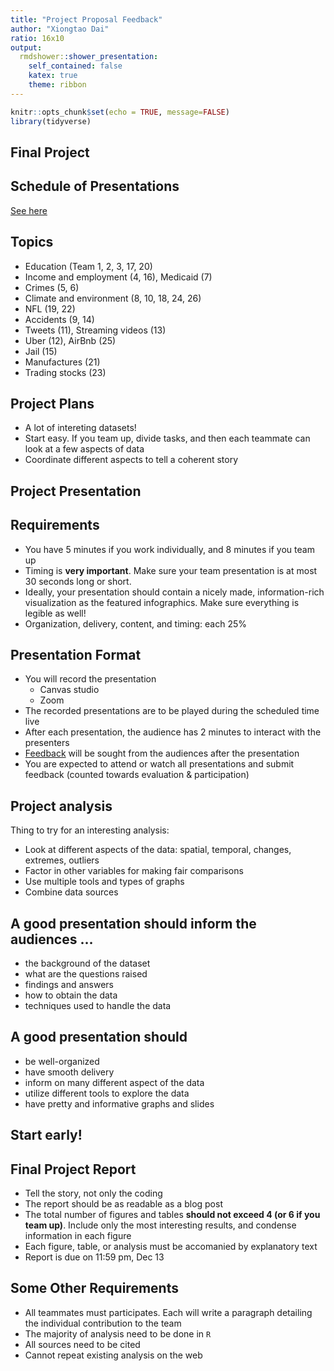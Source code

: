 ```yaml
---
title: "Project Proposal Feedback"
author: "Xiongtao Dai"
ratio: 16x10
output:
  rmdshower::shower_presentation:
    self_contained: false
    katex: true
    theme: ribbon
---
```


```r
knitr::opts_chunk$set(echo = TRUE, message=FALSE)
library(tidyverse)
```

## Final Project {.shout}

## Schedule of Presentations

[See here](https://canvas.iastate.edu/courses/85495/pages/final-project-requirements)

## Topics

- Education (Team 1, 2, 3, 17, 20)
- Income and employment (4, 16), Medicaid (7)
- Crimes (5, 6)
- Climate and environment (8, 10, 18, 24, 26)
- NFL (19, 22)
- Accidents (9, 14)
- Tweets (11), Streaming videos (13)
- Uber (12), AirBnb (25)
- Jail (15)
- Manufactures (21)
- Trading stocks (23)

## Project Plans

- A lot of intereting datasets!
- Start easy. If you team up, divide tasks, and then each teammate can look at a few aspects of data
- Coordinate different aspects to tell a coherent story
<!-- - Introduce the background to the audiences -->


## Project Presentation {.shout}


## Requirements
- You have 5 minutes if you work individually, and 8 minutes if you team up
- Timing is **very important**. Make sure your team presentation is at most 30 seconds long or short.
- Ideally, your presentation should contain a nicely made, information-rich visualization as the featured infographics. Make sure everything is legible as well!
- Organization, delivery, content, and timing: each 25%

## Presentation Format
- You will record the presentation 
  - Canvas studio
  - Zoom
- The recorded presentations are to be played during the scheduled time live
- After each presentation, the audience has 2 minutes to interact with the presenters
- [Feedback](https://forms.gle/YqMF8fTzgA3AGwar5) will be sought from the audiences after the presentation 
- You are expected to attend or watch all presentations and submit feedback (counted towards evaluation & participation)

## Project analysis

Thing to try for an interesting analysis:

- Look at different aspects of the data: spatial, temporal, changes, extremes, outliers
- Factor in other variables for making fair comparisons
- Use multiple tools and types of graphs
- Combine data sources

## A good presentation should inform the audiences ...

- the background of the dataset
- what are the questions raised
- findings and answers
- how to obtain the data
- techniques used to handle the data

## A good presentation should

- be well-organized
- have smooth delivery
- inform on many different aspect of the data
- utilize different tools to explore the data
- have pretty and informative graphs and slides


## Start early!  {.shout}

## Final Project Report

- Tell the story, not only the coding
- The report should be as readable as a blog post
- The total number of figures and tables **should not exceed 4 (or 6 if you team up)**. Include only the most interesting results, and condense information in each figure
- Each figure, table, or analysis must be accomanied by explanatory text
- Report is due on 11:59 pm, Dec 13


## Some Other Requirements

- All teammates must participates. Each will write a paragraph detailing the individual contribution to the team
- The majority of analysis need to be done in `R`
- All sources need to be cited
- Cannot repeat existing analysis on the web